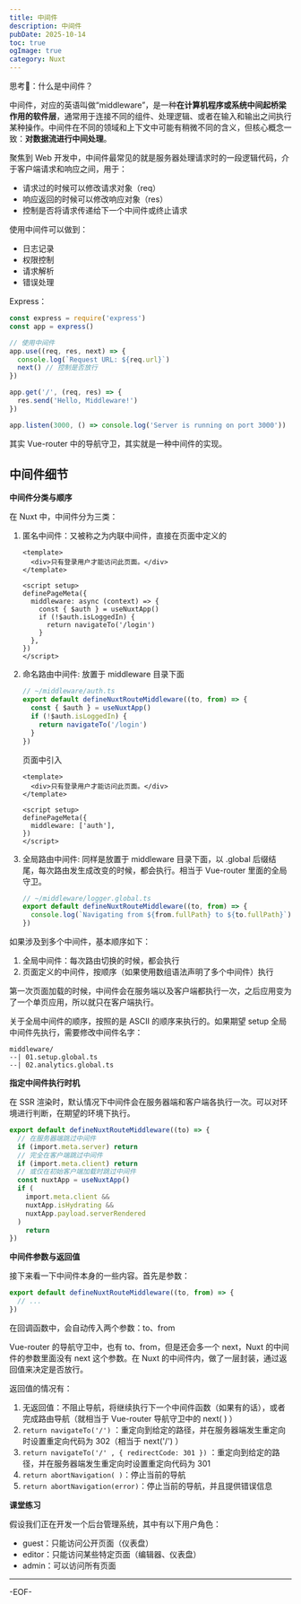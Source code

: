 ```yaml
---
title: 中间件
description: 中间件
pubDate: 2025-10-14
toc: true
ogImage: true
category: Nuxt
---
```


思考🤔：什么是中间件？

中间件，对应的英语叫做“middleware”，是一种**在计算机程序或系统中间起桥梁作用的软件层**，通常用于连接不同的组件、处理逻辑、或者在输入和输出之间执行某种操作。中间件在不同的领域和上下文中可能有稍微不同的含义，但核心概念一致：**对数据流进行中间处理**。

聚焦到 Web 开发中，中间件最常见的就是服务器处理请求时的一段逻辑代码，介于客户端请求和响应之间，用于：

- 请求过的时候可以修改请求对象（req）
- 响应返回的时候可以修改响应对象（res）
- 控制是否将请求传递给下一个中间件或终止请求

使用中间件可以做到：

- 日志记录
- 权限控制
- 请求解析
- 错误处理

Express：

```js
const express = require('express')
const app = express()

// 使用中间件
app.use((req, res, next) => {
  console.log(`Request URL: ${req.url}`)
  next() // 控制是否放行
})

app.get('/', (req, res) => {
  res.send('Hello, Middleware!')
})

app.listen(3000, () => console.log('Server is running on port 3000'))
```

其实 Vue-router 中的导航守卫，其实就是一种中间件的实现。

## 中间件细节

**中间件分类与顺序**

在 Nuxt 中，中间件分为三类：

1. 匿名中间件：又被称之为内联中间件，直接在页面中定义的

   ```vue
   <template>
     <div>只有登录用户才能访问此页面。</div>
   </template>

   <script setup>
   definePageMeta({
     middleware: async (context) => {
       const { $auth } = useNuxtApp()
       if (!$auth.isLoggedIn) {
         return navigateTo('/login')
       }
     },
   })
   </script>
   ```

2. 命名路由中间件: 放置于 middleware 目录下面

   ```ts
   // ~/middleware/auth.ts
   export default defineNuxtRouteMiddleware((to, from) => {
     const { $auth } = useNuxtApp()
     if (!$auth.isLoggedIn) {
       return navigateTo('/login')
     }
   })
   ```

   页面中引入

   ```vue
   <template>
     <div>只有登录用户才能访问此页面。</div>
   </template>

   <script setup>
   definePageMeta({
     middleware: ['auth'],
   })
   </script>
   ```

3. 全局路由中间件: 同样是放置于 middleware 目录下面，以 .global 后缀结尾，每次路由发生成改变的时候，都会执行。相当于 Vue-router 里面的全局守卫。

   ```ts
   // ~/middleware/logger.global.ts
   export default defineNuxtRouteMiddleware((to, from) => {
     console.log(`Navigating from ${from.fullPath} to ${to.fullPath}`)
   })
   ```

如果涉及到多个中间件，基本顺序如下：

1. 全局中间件：每次路由切换的时候，都会执行
2. 页面定义的中间件，按顺序（如果使用数组语法声明了多个中间件）执行

第一次页面加载的时候，中间件会在服务端以及客户端都执行一次，之后应用变为了一个单页应用，所以就只在客户端执行。

关于全局中间件的顺序，按照的是 ASCII 的顺序来执行的。如果期望 setup 全局中间件先执行，需要修改中间件名字：

```
middleware/
--| 01.setup.global.ts
--| 02.analytics.global.ts
```

**指定中间件执行时机**

在 SSR 渲染时，默认情况下中间件会在服务器端和客户端各执行一次。可以对环境进行判断，在期望的环境下执行。

```ts
export default defineNuxtRouteMiddleware((to) => {
  // 在服务器端跳过中间件
  if (import.meta.server) return
  // 完全在客户端跳过中间件
  if (import.meta.client) return
  // 或仅在初始客户端加载时跳过中间件
  const nuxtApp = useNuxtApp()
  if (
    import.meta.client &&
    nuxtApp.isHydrating &&
    nuxtApp.payload.serverRendered
  )
    return
})
```

**中间件参数与返回值**

接下来看一下中间件本身的一些内容。首先是参数：

```ts
export default defineNuxtRouteMiddleware((to, from) => {
  // ...
})
```

在回调函数中，会自动传入两个参数：to、from

Vue-router 的导航守卫中，也有 to、from，但是还会多一个 next，Nuxt 的中间件的参数里面没有 next 这个参数。在 Nuxt 的中间件内，做了一层封装，通过返回值来决定是否放行。

返回值的情况有：

1. 无返回值：不阻止导航，将继续执行下一个中间件函数（如果有的话），或者完成路由导航（就相当于 Vue-router 导航守卫中的 next( ) ）
2. `return navigateTo('/')` ：重定向到给定的路径，并在服务器端发生重定向时设置重定向代码为 302（相当于 next('/') ）
3. `return navigateTo('/' , { redirectCode: 301 })` ：重定向到给定的路径，并在服务器端发生重定向时设置重定向代码为 301
4. `return abortNavigation( )`：停止当前的导航
5. `return abortNavigation(error)`：停止当前的导航，并且提供错误信息

**课堂练习**

假设我们正在开发一个后台管理系统，其中有以下用户角色：

- guest：只能访问公开页面（仪表盘）
- editor：只能访问某些特定页面（编辑器、仪表盘）
- admin：可以访问所有页面

---

-EOF-
